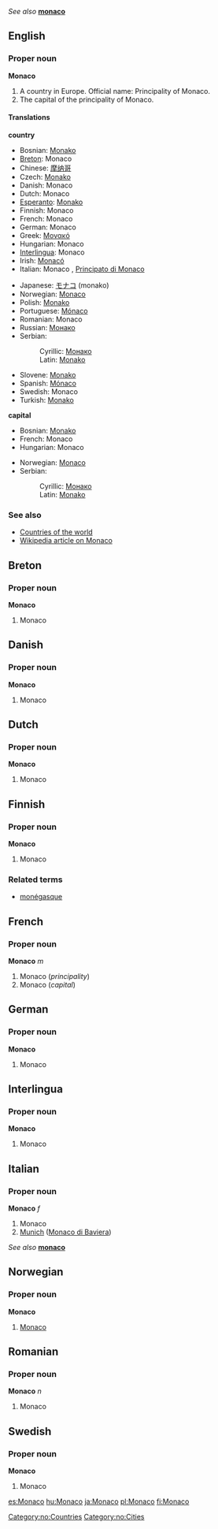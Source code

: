 ''See also'' '''[[monaco]]'''

==English==
===Proper noun===
'''Monaco'''

#<!--DefA-->A country in Europe. Official name: Principality of Monaco.
#<!--DefB-->The capital of the principality of Monaco.

====Translations====

<!--DefA-->'''country'''
{{top}}
<!--Put translations for languages from A to I here-->
*Bosnian: [[Monako#Bosnian|Monako]] {{m}}
*[[Breton]]: Monaco
*Chinese: [[摩纳哥]]
*Czech: [[Monako]]
*Danish: Monaco
*Dutch: Monaco
*[[Esperanto]]: [[Monako]]
*Finnish: Monaco
*French: Monaco {{m}}
*German: Monaco
*Greek: [[Μονακό]]
*Hungarian: Monaco
*[[Interlingua]]: Monaco
*Irish: [[Monacó]] {{m}}
*Italian: Monaco {{f}}, [[Principato di Monaco]] {{m}}
{{mid}}
<!--Put translations for languages from J to Z here-->
*Japanese: [[モナコ]] (monako)
*Norwegian: [[#Norwegian|Monaco]]
*Polish: [[Monako]]
*Portuguese: [[Mónaco]]
*Romanian: Monaco {{n}}
*Russian: [[Монако]]
*Serbian:
*:Cyrillic: [[Монако#Serbian|Монако]] {{m}}
*:Latin: [[Monako#Serbian|Monako]] {{m}}
*Slovene: [[Monako]] {{m}}
*Spanish: [[Mónaco]]
*Swedish: Monaco
*Turkish: [[Monako]]
{{bottom}}

<!--DefB-->'''capital'''
{{top}}
<!--Put translations for languages from A to I here-->
*Bosnian: [[Monako#Bosnian|Monako]] {{m}}
*French: Monaco
*Hungarian: Monaco
{{mid}}
<!--Put translations for languages from J to Z here-->
*Norwegian: [[#Norwegian|Monaco]]
*Serbian:
*:Cyrillic: [[Монако#Serbian|Монако]] {{m}}
*:Latin: [[Monako#Serbian|Monako]] {{m}}
{{bottom}}

===See also===
*[[Countries of the world]]
*[[w:Monaco|Wikipedia article on Monaco]]

==Breton==
===Proper noun===
'''Monaco'''

#<!--DefA-->Monaco

==Danish==
===Proper noun===
'''Monaco'''

#<!--DefA-->Monaco

==Dutch==
===Proper noun===
'''Monaco'''

#<!--DefA-->Monaco

==Finnish==
===Proper noun===
'''Monaco'''

#<!--DefA-->Monaco

===Related terms===
*[[monégasque]]

==French==
===Proper noun===
'''Monaco''' ''m''

#<!--DefA-->Monaco (''principality'')
#<!--DefB-->Monaco (''capital'')

==German==
===Proper noun===
'''Monaco'''

#<!--DefA-->Monaco

==Interlingua==
===Proper noun===
'''Monaco'''

#<!--DefA-->Monaco

==Italian==
===Proper noun===
'''Monaco''' ''f''

#<!--DefA-->Monaco
#<!--DefC--> [[Munich]] ([[Monaco di Baviera]])

''See also'' '''[[monaco]]'''

==Norwegian==
===Proper noun===
[[Category:no:Countries]]
[[Category:no:Cities]]
'''Monaco'''
#[[#English|Monaco]]

==Romanian==
===Proper noun===
'''Monaco''' ''n''

#<!--DefA-->Monaco

==Swedish==
===Proper noun===
'''Monaco'''

#<!--DefA-->Monaco

[[es:Monaco]]
[[hu:Monaco]]
[[ja:Monaco]]
[[pl:Monaco]]
[[fi:Monaco]]